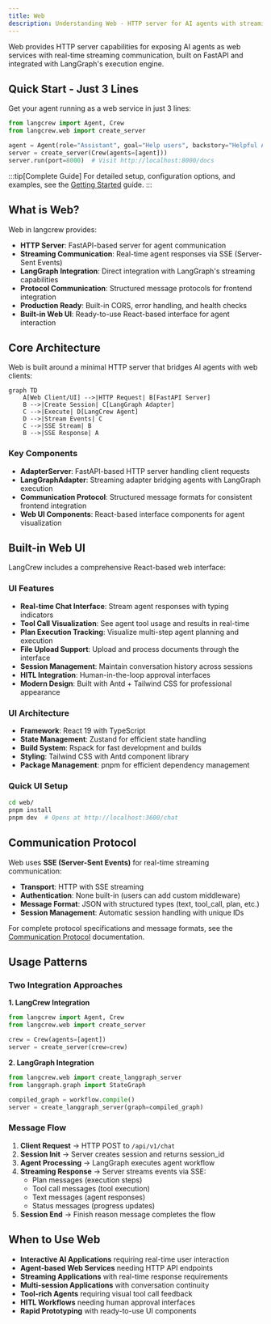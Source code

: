 ```yaml
---
title: Web
description: Understanding Web - HTTP server for AI agents with streaming support
---
```


Web provides HTTP server capabilities for exposing AI agents as web services with real-time streaming communication, built on FastAPI and integrated with LangGraph's execution engine.

## Quick Start - Just 3 Lines

Get your agent running as a web service in just 3 lines:

```python
from langcrew import Agent, Crew
from langcrew.web import create_server

agent = Agent(role="Assistant", goal="Help users", backstory="Helpful AI")
server = create_server(Crew(agents=[agent]))
server.run(port=8000)  # Visit http://localhost:8000/docs
```

:::tip[Complete Guide]
For detailed setup, configuration options, and examples, see the [Getting Started](/guides/web/getting-started) guide.
:::

## What is Web?

Web in langcrew provides:

- **HTTP Server**: FastAPI-based server for agent communication
- **Streaming Communication**: Real-time agent responses via SSE (Server-Sent Events)
- **LangGraph Integration**: Direct integration with LangGraph's streaming capabilities
- **Protocol Communication**: Structured message protocols for frontend integration
- **Production Ready**: Built-in CORS, error handling, and health checks
- **Built-in Web UI**: Ready-to-use React-based interface for agent interaction

## Core Architecture

Web is built around a minimal HTTP server that bridges AI agents with web clients:

```mermaid
graph TD
    A[Web Client/UI] -->|HTTP Request| B[FastAPI Server]
    B -->|Create Session| C[LangGraph Adapter]
    C -->|Execute| D[LangCrew Agent]
    D -->|Stream Events| C
    C -->|SSE Stream| B
    B -->|SSE Response| A
```

### Key Components

- **AdapterServer**: FastAPI-based HTTP server handling client requests
- **LangGraphAdapter**: Streaming adapter bridging agents with LangGraph execution
- **Communication Protocol**: Structured message formats for consistent frontend integration
- **Web UI Components**: React-based interface components for agent visualization

## Built-in Web UI

LangCrew includes a comprehensive React-based web interface:

### UI Features

- **Real-time Chat Interface**: Stream agent responses with typing indicators
- **Tool Call Visualization**: See agent tool usage and results in real-time
- **Plan Execution Tracking**: Visualize multi-step agent planning and execution
- **File Upload Support**: Upload and process documents through the interface
- **Session Management**: Maintain conversation history across sessions
- **HITL Integration**: Human-in-the-loop approval interfaces
- **Modern Design**: Built with Antd + Tailwind CSS for professional appearance

### UI Architecture

- **Framework**: React 19 with TypeScript
- **State Management**: Zustand for efficient state handling
- **Build System**: Rspack for fast development and builds
- **Styling**: Tailwind CSS with Antd component library
- **Package Management**: pnpm for efficient dependency management

### Quick UI Setup

```bash
cd web/
pnpm install
pnpm dev  # Opens at http://localhost:3600/chat
```

## Communication Protocol

Web uses **SSE (Server-Sent Events)** for real-time streaming communication:

- **Transport**: HTTP with SSE streaming
- **Authentication**: None built-in (users can add custom middleware)
- **Message Format**: JSON with structured types (text, tool_call, plan, etc.)
- **Session Management**: Automatic session handling with unique IDs

For complete protocol specifications and message formats, see the [Communication Protocol](/guides/web/protocol) documentation.

## Usage Patterns

### Two Integration Approaches

**1. LangCrew Integration**

```python
from langcrew import Agent, Crew
from langcrew.web import create_server

crew = Crew(agents=[agent])
server = create_server(crew=crew)
```

**2. LangGraph Integration**  

```python
from langcrew.web import create_langgraph_server
from langgraph.graph import StateGraph

compiled_graph = workflow.compile()
server = create_langgraph_server(graph=compiled_graph)
```

### Message Flow

1. **Client Request** → HTTP POST to `/api/v1/chat`
2. **Session Init** → Server creates session and returns session_id
3. **Agent Processing** → LangGraph executes agent workflow
4. **Streaming Response** → Server streams events via SSE:
   - Plan messages (execution steps)
   - Tool call messages (tool execution)
   - Text messages (agent responses)
   - Status messages (progress updates)
5. **Session End** → Finish reason message completes the flow

## When to Use Web

- **Interactive AI Applications** requiring real-time user interaction
- **Agent-based Web Services** needing HTTP API endpoints
- **Streaming Applications** with real-time response requirements
- **Multi-session Applications** with conversation continuity
- **Tool-rich Agents** requiring visual tool call feedback
- **HITL Workflows** needing human approval interfaces
- **Rapid Prototyping** with ready-to-use UI components

